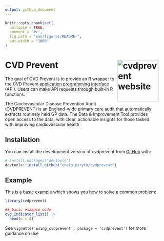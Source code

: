 ```yaml
---
output: github_document
---
```


<!-- README.md is generated from README.Rmd. Please edit that file -->

```r
knitr::opts_chunk$set(
  collapse = TRUE,
  comment = "#>",
  fig.path = "man/figures/README-",
  out.width = "100%"
)
```

# CVD Prevent <a href="https://craig-parylo.github.io/cvdprevent/"><img src="man/figures/logo.png" align="right" height="136" alt="cvdprevent website" /></a>

<!-- badges: start -->

<!-- badges: end -->

The goal of CVD Prevent is to provide an R wrapper to the CVD Prevent [application programming interface](https://www.cvdprevent.nhs.uk/home) (API). Users can make API requests through built-in R functions.

The Cardiovascular Disease Prevention Audit (CVDPREVENT) is an England-wide primary care audit that automatically extracts routinely held GP data. The Data & Improvement Tool provides open access to the data, with clear, actionable insights for those tasked with improving cardiovascular health.

## Installation

You can install the development version of cvdprevent from [GitHub](https://github.com/) with:

``` r
# install.packages("devtools")
devtools::install_github("craig-parylo/cvdprevent")
```

## Example

This is a basic example which shows you how to solve a common problem:

```r
library(cvdprevent)

## basic example code
cvd_indicator_list() |> 
  head(n = 4)
```
See `vignette('using_cvdprevent', package = 'cvdprevent')` for more guidance on use
